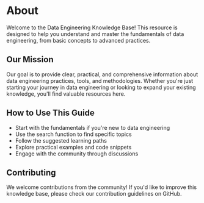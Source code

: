 # About

Welcome to the Data Engineering Knowledge Base! This resource is designed to help you understand and master the fundamentals of data engineering, from basic concepts to advanced practices.

## Our Mission

Our goal is to provide clear, practical, and comprehensive information about data engineering practices, tools, and methodologies. Whether you're just starting your journey in data engineering or looking to expand your existing knowledge, you'll find valuable resources here.

## How to Use This Guide

- Start with the fundamentals if you're new to data engineering
- Use the search function to find specific topics
- Follow the suggested learning paths
- Explore practical examples and code snippets
- Engage with the community through discussions

## Contributing

We welcome contributions from the community! If you'd like to improve this knowledge base, please check our contribution guidelines on GitHub.